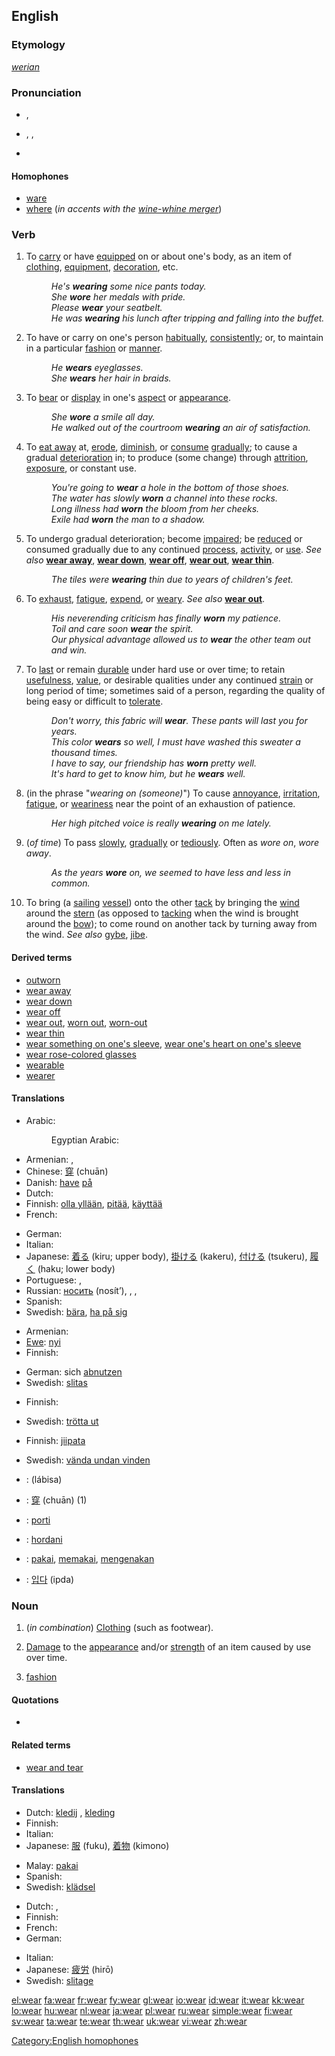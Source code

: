 {{wikipedia|dab=wear (disambiguation)|wear}}
{{also|-wear}}
==English==

===Etymology===
{{etyl|ang}} ''[[werian]]''

===Pronunciation===
* {{a|UK}} {{IPA|/wɛə/}}, {{SAMPA|/wE@/}}
* {{a|US}} {{enPR|wĕr}}, {{IPA|/wɛr/}}, {{SAMPA|/wEr/}}
* {{audio|en-us-wear.ogg|Audio (US)}}
{{rhymes|ɛə(r)}}

====Homophones====
* [[ware]]
* [[where]] (''in accents with the [[wine-whine merger]]'')

===Verb===
{{en-verb|wears|wearing|wore|worn}}

# To [[carry]] or have [[equipped]] on or about one's body, as an item of [[clothing]], [[equipment]], [[decoration]], etc.
#: ''He's '''wearing''' some nice pants today.''
#: ''She '''wore''' her medals with pride.''
#: ''Please '''wear''' your seatbelt.''
#: ''He was '''wearing''' his lunch after tripping and falling into the buffet.''
# To have or carry on one's person [[habitually]], [[consistently]]; or, to maintain in a particular [[fashion]] or [[manner]].
#: ''He '''wears''' eyeglasses.''
#: ''She '''wears''' her hair in braids.''
# To [[bear]] or [[display]] in one's [[aspect]] or [[appearance]].
#: ''She '''wore''' a smile all day.''
#: ''He walked out of the courtroom '''wearing''' an air of satisfaction.''
# To [[eat away]] at, [[erode]], [[diminish]], or [[consume]] [[gradually]]; to cause a gradual [[deterioration]] in; to produce (some change) through [[attrition]], [[exposure]], or constant use.
#: ''You're going to '''wear''' a hole in the bottom of those shoes.''
#: ''The water has slowly '''worn''' a channel into these rocks.''
#: ''Long illness had '''worn''' the bloom from her cheeks.''
#: ''Exile had '''worn''' the man to a shadow.''
# {{intransitive}} To undergo gradual deterioration; become [[impaired]]; be [[reduced]] or consumed gradually due to any continued [[process]], [[activity]], or [[use]]. ''See also'' '''[[wear away]]''', '''[[wear down]]''', '''[[wear off]]''', '''[[wear out]]''', '''[[wear thin]]'''.
#: ''The tiles were '''wearing''' thin due to years of children's feet.''
# To [[exhaust]], [[fatigue]], [[expend]], or [[weary]]. ''See also'' '''[[wear out]]'''.
#: ''His neverending criticism has finally '''worn''' my patience.''
#: ''Toil and care soon '''wear''' the spirit.''
#: ''Our physical advantage allowed us to '''wear''' the other team out and win.''
# {{intransitive}} To [[last]] or remain [[durable]] under hard use or over time; to retain [[usefulness]], [[value]], or desirable qualities under any continued [[strain]] or long period of time; sometimes said of a person, regarding the quality of being easy or difficult to [[tolerate]].
#: ''Don't worry, this fabric will '''wear'''. These pants will last you for years.''
#: ''This color '''wears''' so well, I must have washed this sweater a thousand times.''
#: ''I have to say, our friendship has '''worn''' pretty well.''
#: ''It's hard to get to know him, but he '''wears''' well.''
# {{intransitive|colloquial}} (in the phrase "''wearing on (someone)''") To cause [[annoyance]], [[irritation]], [[fatigue]], or [[weariness]] near the point of an exhaustion of patience.
#: ''Her high pitched voice is really '''wearing''' on me lately.''
# {{intransitive}} (''of time'') To pass [[slowly]], [[gradually]] or [[tediously]]. Often as ''wore on'', ''wore away''.
#: ''As the years '''wore''' on, we seemed to have less and less in common.''
# {{nautical}} To bring (a [[sailing]] [[vessel]]) onto the other [[tack]] by bringing the [[wind]] around the [[stern]] (as opposed to [[tacking]] when the wind is brought around the [[bow]]); to come round on another tack by turning away from the wind. ''See also'' [[gybe]], [[jibe]].

====Derived terms====
* [[outworn]]
* [[wear away]]
* [[wear down]]
* [[wear off]]
* [[wear out]], [[worn out]], [[worn-out]]
* [[wear thin]]
* [[wear something on one's sleeve]], [[wear one's heart on one's sleeve]]
* [[wear rose-colored glasses]]
* [[wearable]]
* [[wearer]]

====Translations====
{{trans-top|to have on (clothes)}}
* Arabic: {{t|ar|لبس|alt=لَبِسَ|tr=labisa|sc=Arab}}
*: Egyptian Arabic: {{t|arz|لبس|sc=Arab|tr=libis}}
* Armenian: {{t-|hy|հագնել|tr=hagnel|sc=Armn|xs=Armenian}}, {{t-|hy|կրել|tr=krel|sc=Armn|xs=Armenian}}
* Chinese: [[穿]] (chuān)
* Danish: [[have]] [[på]]
* Dutch: {{t+|nl|dragen}}
* Finnish: [[olla yllään]], [[pitää]], [[käyttää]]
* French: {{t+|fr|porter}}
{{trans-mid}}
* German: {{t+|de|tragen}}
* Italian: {{t-|it|indossare}}
* Japanese: [[着る]] (kiru; upper body), [[掛ける]] (kakeru), [[付ける]] (tsukeru), [[履く]] (haku; lower body)
* Portuguese: {{t+|pt|trazer}}, {{t+|pt|usar}}
* Russian: [[носить]] (nosít’),  {{qualifier|imperfective, put on}} {{t|ru|надевать|tr=nadevát'|sc=Cyrl}},  {{qualifier|perfective, put on}} {{t|ru|надеть|tr=nadét'|sc=Cyrl}},  {{qualifier|have smth. on}} {{t|ru|быть одетым|tr=byt' odétym|sc=Cyrl}}
* Spanish: {{t+|es|llevar}}
* Swedish: [[bära]], [[ha på sig]]
{{trans-bottom}}

{{trans-top|to diminish due to use}}
* Armenian: {{t|hy|մաշվել|tr=mašvel|sc=Armn|xs=Armenian}}
* [[Ewe]]: [[nyi]]
* Finnish: {{t+|fi|kulua}}
{{trans-mid}}
* German: sich [[abnutzen]]
* Swedish: [[slitas]]
{{trans-bottom}}

{{trans-top|to exhaust physically}}
* Finnish: {{t-|fi|väsyttää}}
{{trans-mid}}
* Swedish: [[trötta ut]]
{{trans-bottom}}

{{trans-top|to bring to other tack}}
* Finnish: [[jiipata]]
{{trans-mid}}
* Swedish: [[vända undan vinden]]
{{trans-bottom}}

{{checktrans-top}}
* {{ttbc|Arabic}}: {{Arab|[[لبس]]}} (lábisa)
* {{ttbc|Chinese}}: [[穿]] (chuān) (1)
* {{ttbc|Esperanto}}: [[porti]]
* {{ttbc|Hungarian}}: [[hordani]]
* {{ttbc|Indonesian}}: [[pakai]], [[pakai|memakai]], [[kena|mengenakan]]
* {{ttbc|Korean}}: [[입다]] (ipda)
{{trans-bottom}}

===Noun===
{{wikipedia|Wear|Wear (damage)}}
{{en-noun|-}}

# {{uncountable}} (''in combination'') [[clothing|Clothing]] (such as footwear).
# {{uncountable}} [[damage|Damage]] to the [[appearance]] and/or [[strength]] of an item caused by use over time.
# {{uncountable}} [[fashion]]

====Quotations====
* {{seeCites}}

====Related terms====
* [[wear and tear]]

====Translations====
{{trans-top|Clothing}}
* Dutch: [[kledij]] {{f}}, [[kleding]] {{f}}
* Finnish: {{t+|fi|asu}}
* Italian: {{t+|it|abbigliamento|m}}
* Japanese: [[服]] (fuku), [[着物]] (kimono)
{{trans-mid}}
* Malay: [[pakai]]
* Spanish: {{t+|es|ropa|f}}
* Swedish: [[klädsel]] {{c}}
{{trans-bottom}}

{{trans-top|Damage}}
* Dutch: {{t-|nl|sleet|m}}, {{t-|nl|slijtage|f}}
* Finnish: {{t-|fi|kuluminen}}
* French: {{t+|fr|usure|f}}
* German: {{t+|de|Abnutzung|f}}
{{trans-mid}}
* Italian: {{t+|it|usura|f}}
* Japanese: [[疲労]] (hirō)
* Swedish: [[slitage]] {{n}}
{{trans-bottom}}

[[Category:English homophones]]

[[el:wear]]
[[fa:wear]]
[[fr:wear]]
[[fy:wear]]
[[gl:wear]]
[[io:wear]]
[[id:wear]]
[[it:wear]]
[[kk:wear]]
[[lo:wear]]
[[hu:wear]]
[[nl:wear]]
[[ja:wear]]
[[pl:wear]]
[[ru:wear]]
[[simple:wear]]
[[fi:wear]]
[[sv:wear]]
[[ta:wear]]
[[te:wear]]
[[th:wear]]
[[uk:wear]]
[[vi:wear]]
[[zh:wear]]
